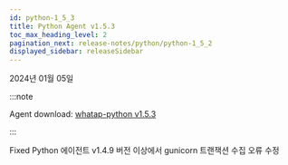```yaml
---
id: python-1_5_3
title: Python Agent v1.5.3
toc_max_heading_level: 2
pagination_next: release-notes/python/python-1_5_2
displayed_sidebar: releaseSidebar
---
```


2024년 01월 05일

:::note

Agent download: [whatap-python v1.5.3](https://pypi.org/project/whatap-python/1.5.3/)

:::

<Status>Fixed</Status> Python 에이전트 v1.4.9 버전 이상에서 gunicorn 트랜잭션 수집 오류 수정